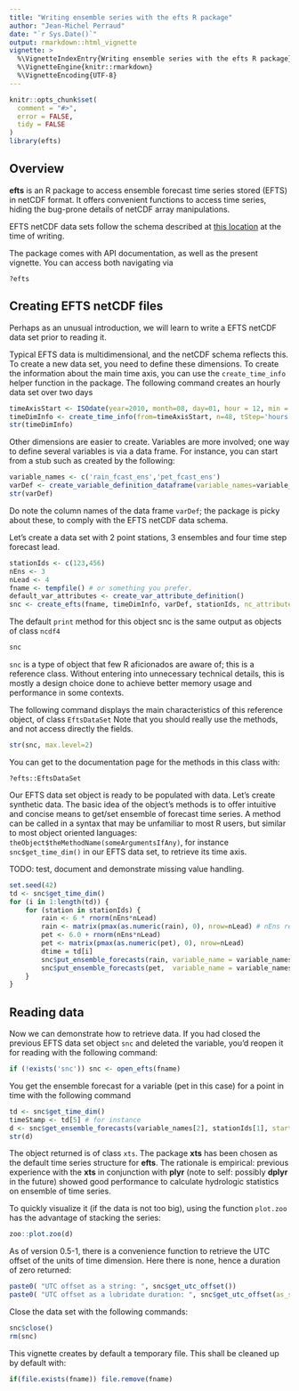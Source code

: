 ```yaml
---
title: "Writing ensemble series with the efts R package"
author: "Jean-Michel Perraud"
date: "`r Sys.Date()`"
output: rmarkdown::html_vignette
vignette: >
  %\VignetteIndexEntry{Writing ensemble series with the efts R package}
  %\VignetteEngine{knitr::rmarkdown}
  %\VignetteEncoding{UTF-8}
---
```


```r
knitr::opts_chunk$set(
  comment = "#>",
  error = FALSE,
  tidy = FALSE
)
library(efts)
```

## Overview

**efts** is an R package to access ensemble forecast time series stored (EFTS) in netCDF format. It offers convenient functions to access time series, hiding the bug-prone details of netCDF array manipulations. 

EFTS netCDF data sets follow the schema described at [this location](https://github.com/jmp75/efts/blob/master/docs/netcdf_for_water_forecasting.md) at the time of writing.

The package comes with API documentation, as well as the present vignette. You can access both navigating via

```
?efts
```

## Creating EFTS netCDF files

Perhaps as an unusual introduction, we will learn to write a EFTS netCDF data set prior to reading it.

Typical EFTS data is multidimensional, and the netCDF schema reflects this. To create a new data set, 
you need to define these dimensions. To create the information about the main time axis, you can use the 
`create_time_info` helper function in the package. The following command creates an hourly data set over two days

```r
timeAxisStart <- ISOdate(year=2010, month=08, day=01, hour = 12, min = 0, sec = 0, tz = "UTC")
timeDimInfo <- create_time_info(from=timeAxisStart, n=48, tStep='hours since', tStepDelta=1L)
str(timeDimInfo)
```

Other dimensions are easier to create. Variables are more involved; one way to define several variables is 
via a data frame. For instance, you can start from a stub such as created by the following:

```r
variable_names <- c('rain_fcast_ens','pet_fcast_ens')
varDef <- create_variable_definition_dataframe(variable_names=variable_names, longNames = rep('synthetic data', 2))
str(varDef)
```

Do note the column names of the data frame `varDef`; the package is picky about these, to comply with the EFTS netCDF data schema.

Let's create a data set with 2 point stations, 3 ensembles and four time step forecast lead.

```r
stationIds <- c(123,456)
nEns <- 3
nLead <- 4
fname <- tempfile() # or something you prefer.
default_var_attributes <- create_var_attribute_definition()
snc <- create_efts(fname, timeDimInfo, varDef, stationIds, nc_attributes=default_var_attributes, lead_length=nLead, ensemble_length=nEns)
```

The default `print` method for this object snc is the same output as objects of class `ncdf4`

```r
snc
```

`snc` is a type of object that few R aficionados are aware of; this is a reference class. Without entering 
into unnecessary technical details, this is mostly a design choice done to achieve better memory usage and performance in some contexts. 

The following command displays the main characteristics of this reference object, of class `EftsDataSet`
Note that you should really use the methods, and not access directly the fields.

```r
str(snc, max.level=2)
```

You can get to the documentation page for the methods in this class with:

```
?efts::EftsDataSet
```

Our EFTS data set object is ready to be populated with data. Let's create synthetic data. 
The basic idea of the object's methods is to offer intuitive and concise means to get/set ensemble 
of forecast time series. A method can be called in a syntax that may be unfamiliar to most R users, 
but similar to most object oriented languages: `theObject$theMethodName(someArgumentsIfAny)`, 
for instance `snc$get_time_dim()` in our EFTS data set, to retrieve its time axis.

TODO: test, document and demonstrate missing value handling.

```r
set.seed(42)
td <- snc$get_time_dim()
for (i in 1:length(td)) {
	for (station in stationIds) {
		rain <- 6 * rnorm(nEns*nLead)
		rain <- matrix(pmax(as.numeric(rain), 0), nrow=nLead) # nEns replicates of a forecast of length nLead
		pet <- 6.0 + rnorm(nEns*nLead)
		pet <- matrix(pmax(as.numeric(pet), 0), nrow=nLead)
		dtime = td[i]
		snc$put_ensemble_forecasts(rain, variable_name = variable_names[1], identifier = station, start_time = dtime) 
		snc$put_ensemble_forecasts(pet,  variable_name = variable_names[2], identifier = station, start_time = dtime) 
	}
}
```

## Reading data

Now we can demonstrate how to retrieve data. If you had closed the previous EFTS data set object `snc` and deleted the variable, you'd reopen it for reading with the following command:

```r
if (!exists('snc')) snc <- open_efts(fname)
```

You get the ensemble forecast for a variable (pet in this case) for a point in time with the following command

```r
td <- snc$get_time_dim()
timeStamp <- td[5] # for instance
d <- snc$get_ensemble_forecasts(variable_names[2], stationIds[1], start_time=timeStamp)
str(d)
```

The object returned is of class `xts`. The package **xts** has been chosen as the default time series structure for **efts**. The rationale is empirical: previous experience with the **xts** in conjunction with **plyr** (note to self: possibly **dplyr** in the future) showed good performance to calculate hydrologic statistics on ensemble of time series.

To quickly visualize it (if the data is not too big), using the function `plot.zoo` has the advantage of stacking the series:

```r
zoo::plot.zoo(d)
```

As of version 0.5-1, there is a convenience function to retrieve the UTC offset of the units of time dimension. Here there is none, hence a duration of zero returned:

```r
paste0( "UTC offset as a string: ", snc$get_utc_offset())
paste0( "UTC offset as a lubridate duration: ", snc$get_utc_offset(as_string=FALSE))
```

Close the data set with the following commands:

```r
snc$close()
rm(snc)
```

This vignette creates by default a temporary file. This shall be cleaned up by default with:

```r
if(file.exists(fname)) file.remove(fname)
```
